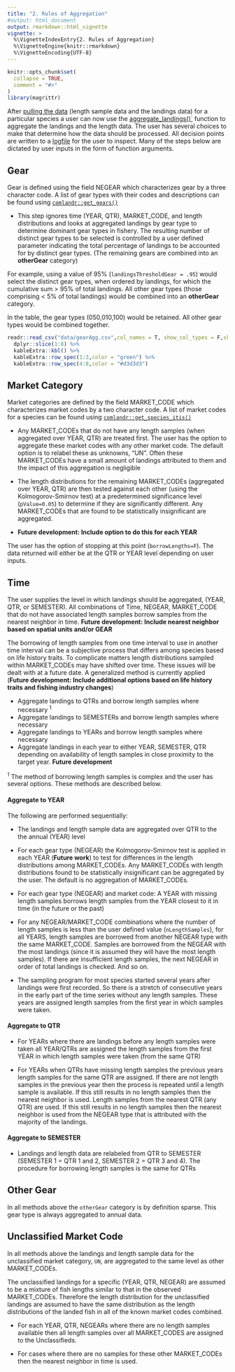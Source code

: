 ```yaml
---
title: "2. Rules of Aggregation"
#output: html_document
output: rmarkdown::html_vignette
vignette: >
  %\VignetteIndexEntry{2. Rules of Aggregation}
  %\VignetteEngine{knitr::rmarkdown}
  %\VignetteEncoding{UTF-8}
---
```


```r
knitr::opts_chunk$set(
  collapse = TRUE,
  comment = "#>"
)
library(magrittr)
```

After [pulling the data](1dataNeeds.html) (length sample data and the landings data) for a particular species a user can now use the [aggregate_landings()`](../reference/aggregate_landings.html) function to aggregate the landings and the length data. The user has several choices to make that determine how the data should be processed. All decision points are written to a [logfile](4sampleFigures.html) for the user to inspect. Many of the steps below are dictated by user inputs in the form of function arguments.

## Gear

Gear is defined using the field NEGEAR which characterizes gear by a three character code. A list of gear types with their codes and descriptions can be found using [`comlandr::get_gears()`](https://noaa-edab.github.io/comlandr/reference/get_gears.html)


* This step ignores time (YEAR, QTR), MARKET_CODE, and length distributions and looks at aggregated landings by gear type to determine dominant gear types in fishery. The resulting number of distinct gear types to be selected is controlled by a user defined parameter indicating the total percentage of landings to be accounted for by distinct gear types. (The remaining gears are combined into an **otherGear** category)

For example, using a value of 95% (`landingsThresholdGear = .95`) would select the distinct gear types, when ordered by landings, for which the cumulative sum > 95% of total landings. All other gear types (those comprising < 5% of total landings) would be combined into an **otherGear** category. 

In the table, the gear types (050,010,100) would be retained. All other gear types would be combined together.

```r
readr::read_csv("data/gearAgg.csv",col_names = T, show_col_types = F,skip=3) %>%
  dplyr::slice(1:8) %>% 
  kableExtra::kbl() %>%
  kableExtra::row_spec(1:3,color = "green") %>% 
  kableExtra::row_spec(4:8,color = "#d3d3d3") 
```

## Market Category

Market categories are defined by the field MARKET_CODE which characterizes market codes by a two character code. A list of market codes for a species can be found using [`comlandr::get_species_itis()`](https://noaa-edab.github.io/comlandr/reference/get_species_itis.html)

* Any MARKET_CODEs that do not have any length samples (when aggregated over YEAR, QTR) are treated first. The user has the option to aggregate these market codes with any other market code. The default option is to relabel these as unknowns, "UN". Often these MARKET_CODEs have a small amount of landings attributed to them and the impact of this aggregation is negligible

* The length distributions for the remaining MARKET_CODEs (aggregated over YEAR, QTR) are then tested against each other (using the Kolmogorov-Smirnov test) at a predetermined significance level (`pValue=0.05`) to determine if they are significantly different. Any MARKET_CODEs that are found to be statistically insignificant are aggregated.

* **Future development: Include option to do this for each YEAR**

The user has the option of stopping at this point (`borrowLengths=F`). The data returned will either be at the QTR or YEAR level depending on user inputs.

## Time

The user supplies the level in which landings should be aggregated, (YEAR, QTR, or SEMESTER). All combinations of Time, NEGEAR, MARKET_CODE that do not have associated length samples borrow samples from the nearest neighbor in time. **Future development: Include nearest neighbor based on spatial units and/or GEAR**

The borrowing of length samples from one time interval to use in another time interval can be a subjective process that differs among species based on life history traits. To complicate matters length distributions sampled within MARKET_CODEs may have shifted over time. These issues will be dealt with at a future date. A generalized method is currently applied (**Future development: Include additional options based on life history traits and fishing industry changes**)

* Aggregate landings to QTRs and borrow length samples where necessary <sup>1</sup>
* Aggregate landings to SEMESTERs and borrow length samples where necessary
* Aggregate landings to YEARs and borrow length samples where necessary
* Aggregate landings in each year to either YEAR, SEMESTER, QTR depending on availability of length samples in close proximity to the target year. **Future development**

<sup>1</sup> The method of borrowing length samples is complex and the user has several options. These methods are described below.

#### Aggregate to YEAR

The following are performed sequentially:

* The landings and length sample data are aggregated over QTR to the the annual (YEAR) level

* For each gear type (NEGEAR) the Kolmogorov-Smirnov test is applied in each YEAR (**Future work**) to test for differences in the length distributions among MARKET_CODEs. Any MARKET_CODEs with length distributions found to be statistically insignificant can be aggregated by the user. The default is no aggregation of MARKET_CODEs. 

* For each gear type (NEGEAR) and market code: A YEAR with missing length samples borrows length samples from the YEAR closest to it in time (in the future or the past)

* For any NEGEAR/MARKET_CODE combinations where the number of length samples is less than the user defined value (`nLengthSamples`), for all YEARS, length samples are borrowed from another NEGEAR type with the same MARKET_CODE. Samples are borrowed from the NEGEAR with the most landings (since it is assumed they will have the most length samples). If there are insufficient length samples, the next NEGEAR in order of total landings is checked. And so on.

* The sampling program for most species started several years after landings were first recorded. So there is a stretch of consecutive years in the early part of the time series without any length samples. These years are assigned length samples from the first year in which samples were taken.

#### Aggregate to QTR

* For YEARs where there are landings before any length samples were taken all YEAR/QTRs are assigned the length samples from the first YEAR in which length samples were taken (from the same QTR)

* For YEARs when QTRs have missing length samples the previous years length samples for the same QTR are assigned. If there are not length samples in the previous year then the process is repeated until a length sample is available. If this still results in no length samples then the nearest neighbor is used. Length samples from the nearest QTR (any QTR) are used. If this still results in no length samples then the nearest neighbor is used from the NEGEAR type that is attributed with the majority of the landings.

#### Aggregate to SEMESTER

* Landings and length data are relabeled from QTR to SEMESTER (SEMESTER 1 = QTR 1 and 2, SEMESTER 2 = QTR 3 and 4).
The procedure for borrowing length samples is the same for QTRs


<!-- #### MIX -->
<!-- * A tolerance for the allowed proportion of missing length samples by QTR (for each NEGEAR and MARKET_CODE) is used to determine if length samples should be assigned to ALL QTRs (as described by the methods above) or whether landings should be aggregated to annual data. -->

## Other Gear

In all methods above the `otherGear` category is by definition sparse. This gear type is always aggregated to annual data.

## Unclassified Market Code

In all methods above the landings and length sample data for the unclassified market category, `UN`, are aggregated to the same level as other MARKET_CODEs.


The unclassified landings for a specific (YEAR, QTR, NEGEAR) are assumed to be a mixture of fish lengths similar to that in the observed MARKET_CODEs. Therefore the length distribution for the unclassified landings are assumed to have the same distribution as the length distributions of the landed fish in all of the known market codes combined.

* For each YEAR, QTR, NEGEARs where there are no length samples available then all length samples over all MARKET_CODES are assigned to the Unclassifieds.

* For cases where there are no samples for these other MARKET_CODEs then the nearest neighbor in time is used.



